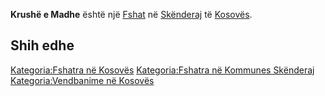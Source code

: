 {{Fshat në Kosovës
 | Emri                = Krushë e Madhe
| sqi_N_name = Krushë e Madhe
| sqi_N_FULL_NAME_RO = Krushë e Madhe
| sqi_N_FULL_NAME_ND_RO = Krushe e Madhe
| sqi_N_SORT_NAME_RG = KRUSHEEMADHE
| sqi_N_FULL_NAME_RG = Krushë e Madhe
| sqi_N_FULL_NAME_ND_RG = Krushe e Madhe
| sqi_V_name = Krusha e Madhe
| sqi_V_FULL_NAME_RO = Krusha e Madhe Krushë
| sqi_V_FULL_NAME_ND_RO = Krusha e Madhe Krushe
| sqi_V_SORT_NAME_RG = KRUSHAEMADHE KRUSHE
| sqi_V_FULL_NAME_RG = Krusha e Madhe Krushë
| sqi_V_FULL_NAME_ND_RG = Krusha e Madhe Krushe
| srp_N_name = Velika Kruša
| srp_N_FULL_NAME_RO = Velika Kruša
| srp_N_FULL_NAME_ND_RO = Velika Krusa
| srp_N_SORT_NAME_RG = VELIKAKRUSA
| srp_N_FULL_NAME_RG = Velika Kruša
| srp_N_FULL_NAME_ND_RG = Velika Krusa
| srp_NS_name = Велика Круша
| srp_NS_FULL_NAME_RO = Велика Круша
| srp_NS_FULL_NAME_ND_RO = Велика Круша
| srp_NS_SORT_NAME_RG = ВЕЛИКАКРУША
| srp_NS_FULL_NAME_RG = Велика Круша
| srp_NS_FULL_NAME_ND_RG = Велика Круша
| srp_V_name = Kruša-Vogele
| srp_V_FULL_NAME_RO = Kruša-Vogele
| srp_V_FULL_NAME_ND_RO = Krusa-Vogele
| srp_V_SORT_NAME_RG = KRUSAVOGELE
| srp_V_FULL_NAME_RG = Kruša-Vogele
| srp_V_FULL_NAME_ND_RG = Krusa-Vogele

 | Emri (Rasa dhanore) = 
 | Figura              = 
 | Shteti              = Kosovo
 | Komuna              = Skënderaj
 | Kodi postar         = 
 | Sipërfaqja          = 

 | Popullsia           = 

 | Regj. i popullsisë  = 
 | Dend. e popullsisë  = 
 | Faqja zyrtare       = 
 <!--- Koordinatat ----> 
 | Gjerësia            = 42.318056
 | Gjatësia            = 20.636111
 | Lartësia            = 
}}
'''Krushë e Madhe''' është një [[Fshat]] në [[Skënderaj]] të [[Kosovës]].

<!-- == Gjeografia == -->
<!-- == Historia == -->
<!-- == Demografia == -->
== Shih edhe ==
{{Komuna Skënderaj}}
{{Kosovo-Administrata-Cung}}

[[Kategoria:Fshatra në Kosovës]]
[[Kategoria:Fshatra në Kommunes Skënderaj]]
[[Kategoria:Vendbanime në Kosovës]]